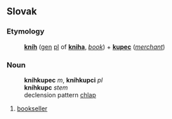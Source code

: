 ==Slovak==
===Etymology===
:'''[[kníh#Slovak|kníh]]''' ([[genitive|gen]] [[plural|pl]] of '''[[kniha#Slovak|kniha]]''', ''[[book]]'') + '''[[kupec#Slovak|kupec]]''' (''[[merchant]]'')
===Noun===
:'''kníhkupec''' ''m'', '''kníhkupci''' ''pl''
:'''kníhkupc''' ''stem''
:declension pattern [[Slovak declension pattern chlap|chlap]]
# [[bookseller]]